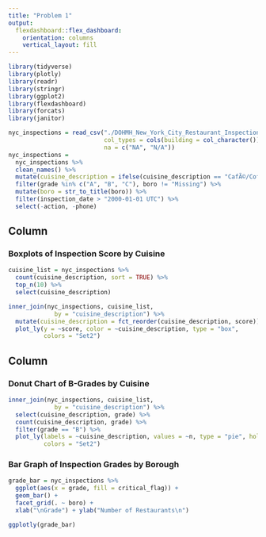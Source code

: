```yaml
---
title: "Problem 1"
output: 
  flexdashboard::flex_dashboard:
    orientation: columns
    vertical_layout: fill
---
```


```r
library(tidyverse)
library(plotly)
library(readr)
library(stringr)
library(ggplot2)
library(flexdashboard)
library(forcats)
library(janitor)

nyc_inspections = read_csv("./DOHMH_New_York_City_Restaurant_Inspection_Results.csv.gz", 
                           col_types = cols(building = col_character()),
                           na = c("NA", "N/A"))
nyc_inspections =
  nyc_inspections %>%
  clean_names() %>%
  mutate(cuisine_description = ifelse(cuisine_description == "CafÃ©/Coffee/Tea", "Cafe/Coffee/Tea", cuisine_description)) %>%
  filter(grade %in% c("A", "B", "C"), boro != "Missing") %>% 
  mutate(boro = str_to_title(boro)) %>%
  filter(inspection_date > "2000-01-01 UTC") %>%
  select(-action, -phone)

```

Column {data-width=400}
-----------------------------------------------------------------------

### Boxplots of Inspection Score by Cuisine

```r
cuisine_list = nyc_inspections %>% 
  count(cuisine_description, sort = TRUE) %>% 
  top_n(10) %>% 
  select(cuisine_description)

inner_join(nyc_inspections, cuisine_list,
             by = "cuisine_description") %>% 
  mutate(cuisine_description = fct_reorder(cuisine_description, score)) %>% 
  plot_ly(y = ~score, color = ~cuisine_description, type = "box",
          colors = "Set2")
```

Column {data-width=500}
-----------------------------------------------------------------------

### Donut Chart of B-Grades by Cuisine

```r
inner_join(nyc_inspections, cuisine_list,
             by = "cuisine_description") %>%
  select(cuisine_description, grade) %>%
  count(cuisine_description, grade) %>%
  filter(grade == "B") %>%
  plot_ly(labels = ~cuisine_description, values = ~n, type = "pie", hole = 0.6,
          colors = "Set2")
```

### Bar Graph of Inspection Grades by Borough

```r
grade_bar = nyc_inspections %>%
  ggplot(aes(x = grade, fill = critical_flag)) +
  geom_bar() +
  facet_grid(. ~ boro) +
  xlab("\nGrade") + ylab("Number of Restaurants\n")

ggplotly(grade_bar)
```